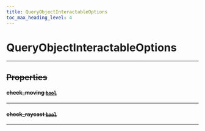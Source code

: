 ```yaml
---
title: QueryObjectInteractableOptions
toc_max_heading_level: 4
---
```


# QueryObjectInteractableOptions <s generated />

<hr class="solid" />  <s generated />

## Properties <s generated />

#### check_moving [`bool`]( https://docs.python.org/3.9/library/stdtypes.html?highlight=int#boolean-values) <s generated />

<hr class="solid" />  <s generated />

#### check_raycast [`bool`]( https://docs.python.org/3.9/library/stdtypes.html?highlight=int#boolean-values) <s generated />

<hr class="solid" />  <s generated />
